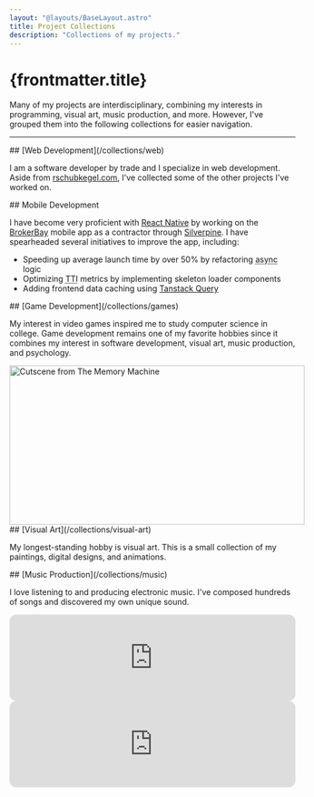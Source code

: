```yaml
---
layout: "@layouts/BaseLayout.astro"
title: Project Collections
description: "Collections of my projects."
---
```



# {frontmatter.title}

Many of my projects are interdisciplinary, combining my interests in programming, visual art, music production, and more. However, I've grouped them into the following collections for easier navigation.

---


<ProjectHeader>
	## [Web Development](/collections/web)
</ProjectHeader>

I am a software developer by trade and I specialize in web development. Aside from [rschubkegel.com](/), I've collected some of the other projects I've worked on.

<div style="display:flex;gap:var(--spacing);margin-top:var(--spacing)">
	<FlexBasedImage src={landingImage} alt="New landing page for silverpine.com" />
	<FlexBasedImage src={conwayImage} alt="Conway's Game of Life" />
	<FlexBasedImage src={complexDiagramImage} alt="Story diagram in evergreen.ink" />
</div>


<ProjectHeader>
	## Mobile Development
</ProjectHeader>

I have become very proficient with [React Native](https://reactnative.dev/) by working on the [BrokerBay](https://www.brokerbay.com/) mobile app as a contractor through [Silverpine](https://silverpine.com/). I have spearheaded several initiatives to improve the app, including:

- Speeding up average launch time by over 50% by refactoring <abbr title="asynchronous">async</abbr> logic
- Optimizing <abbr title="time to interactive">TTI</abbr> metrics by implementing skeleton loader components
- Adding frontend data caching using [Tanstack Query](https://tanstack.com/query/latest)

<div style="display:flex;gap:var(--spacing);margin-top:var(--spacing)">
	<FlexBasedImage src={brokerBayScreenshot1} alt="Screenshot of BrokerBay app on the home screen" />
	<FlexBasedImage src={brokerBayScreenshot2} alt="Screenshot of BrokerBay app with loading skeletons" />
	<FlexBasedImage src={brokerBayScreenshot3} alt="Screenshot of BrokerBay app on the listing screen" />
</div>


<ProjectHeader>
	## [Game Development](/collections/games)
</ProjectHeader>

My interest in video games inspired me to study computer science in college. Game development remains one of my favorite hobbies since it combines my interest in software development, visual art, music production, and psychology.

<div style="display:flex;gap:var(--spacing);margin-top:var(--spacing)">
	<FlexBasedImage src={outOfThymeGameplayImage} alt="Screenshot of Out of Thyme game" />
	<Image src="https://img.itch.zone/aW1nLzE3OTI1ODY1LmdpZg==/original/9VPM7%2F.gif" alt="Cutscene from The Memory Machine" width="520" height="280" style={{ flexBasis: `${(520 / 280) * 100}%` }} />
	<FlexBasedImage src={screenshot1} alt="Screenshot of gameplay in Earth Defense" />
</div>


<ProjectHeader>
	## [Visual Art](/collections/visual-art)
</ProjectHeader>

My longest-standing hobby is visual art. This is a small collection of my paintings, digital designs, and animations.

<div style="display:flex;gap:var(--spacing);margin-top:var(--spacing)">
	<FlexBasedImage src={frenchPressImage} alt="French Press painting" />
	<FlexBasedImage src={twentySeventhLetterImage} alt="Twenty Seventh Letter graphic" />
	<FlexBasedImage src={firePaperImage} alt="Fire animation made from cut construction paper" />
</div>

<ProjectHeader>
	## [Music Production](/collections/music)
</ProjectHeader>

I love listening to and producing electronic music. I've composed hundreds of songs and discovered my own unique sound.

<iframe style="border-radius:12px" src="https://open.spotify.com/embed/artist/6YrSdl1dy1dDxZETIxW7n5?utm_source=generator" width="100%" height="152" frameBorder="0" allowfullscreen="" allow="autoplay; clipboard-write; encrypted-media; fullscreen; picture-in-picture" loading="lazy"></iframe>
<iframe style="border-radius:12px" src="https://open.spotify.com/embed/artist/4mzQ1hTJMFwUmPAFJdgUXk?utm_source=generator" width="100%" height="152" frameBorder="0" allowfullscreen="" allow="autoplay; clipboard-write; encrypted-media; fullscreen; picture-in-picture" loading="lazy"></iframe>
